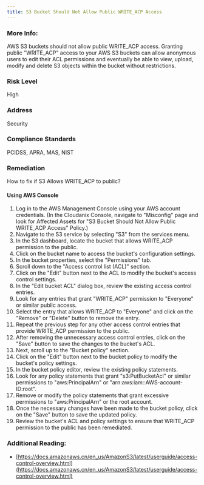 ```yaml
---
title: S3 Bucket Should Not Allow Public WRITE_ACP Access
---
```


### More Info:

AWS S3 buckets should not allow public WRITE_ACP access. Granting public "WRITE_ACP" access to your AWS S3 buckets can allow anonymous users to edit their ACL permissions and eventually be able to view, upload, modify and delete S3 objects within the bucket without restrictions.

### Risk Level

High

### Address

Security

### Compliance Standards

PCIDSS, APRA, MAS, NIST

### Remediation

How to fix if S3 Allows WRITE_ACP to public?

#### Using AWS Console

1. Log in to the AWS Management Console using your AWS account credentials.
    (In the Cloudanix Console, navigate to "Misconfig" page and look for Affected Assets for "S3 Bucket Should Not Allow Public WRITE_ACP Access" Policy.)
2. Navigate to the S3 service by selecting "S3" from the services menu.
3. In the S3 dashboard, locate the bucket that allows WRITE_ACP permission to the public.
4. Click on the bucket name to access the bucket's configuration settings.
5. In the bucket properties, select the "Permissions" tab.
6. Scroll down to the "Access control list (ACL)" section.
7. Click on the "Edit" button next to the ACL to modify the bucket's access control settings.
8. In the "Edit bucket ACL" dialog box, review the existing access control entries.
9. Look for any entries that grant "WRITE_ACP" permission to "Everyone" or similar public access.
10. Select the entry that allows WRITE_ACP to "Everyone" and click on the "Remove" or "Delete" button to remove the entry.
11. Repeat the previous step for any other access control entries that provide WRITE_ACP permission to the public.
12. After removing the unnecessary access control entries, click on the "Save" button to save the changes to the bucket's ACL.
13. Next, scroll up to the "Bucket policy" section.
14. Click on the "Edit" button next to the bucket policy to modify the bucket's policy settings.
15. In the bucket policy editor, review the existing policy statements.
16. Look for any policy statements that grant "s3:PutBucketAcl" or similar permissions to "aws:PrincipalArn" or "arn:aws:iam::AWS-account-ID:root".
17. Remove or modify the policy statements that grant excessive permissions to "aws:PrincipalArn" or the root account.
18. Once the necessary changes have been made to the bucket policy, click on the "Save" button to save the updated policy.
19. Review the bucket's ACL and policy settings to ensure that WRITE_ACP permission to the public has been remediated.

### Additional Reading:

- [https://docs.amazonaws.cn/en_us/AmazonS3/latest/userguide/access-control-overview.html](https://docs.amazonaws.cn/en_us/AmazonS3/latest/userguide/access-control-overview.html)
